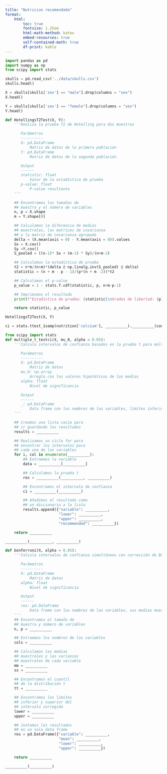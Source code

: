 ```yaml
---
title: "Nutricion recomendada"
format: 
    html:
        toc: true
        fontsize: 1.25em
        html-math-method: katex
        embed-resources: true
        self-contained-math: true
        df-print: kable
---
```


```python
import pandas as pd
import numpy as np
from scipy import stats
```

```python
skulls = pd.read_csv('../data/skulls.csv')
skulls.head()
```
```python
X = skulls[skulls['sex'] == "male"].drop(columns = "sex")
X.head()
```
```python
Y = skulls[skulls['sex'] == "female"].drop(columns = "sex")
Y.head()
```
```python
def HotellingsT2Test(X, Y):
    '''Realiza la prueba T2 de Hotelling para dos muestras

       Parámetros
       ----------
       X: pd.DataFrame
           Matriz de datos de la primera población
       Y: pd.DataFrame
           Matriz de datos de la segunda población

       Output
       ------
       statistic: float
           Valor de la estadística de prueba
       p-value: float
           P-value resultante
    '''

    ## Encontramos los tamaños de
    ## muestra y el número de variables
    n, p = X.shape
    m = Y.shape[0]

    ## Calculamos la diferencia de medias
    ## muestrales, las matrices de covarianza
    ## y la matriz de covarianza agrupada
    delta = (X.mean(axis = 0) - Y.mean(axis = 0)).values
    Sx = X.cov()
    Sy =Y.cov()
    S_pooled = ((n-1)* Sx + (m-1) * Sy)/(n+m-2)

    ## Calculamos la estadística de prueba
    t2 = n*m/(n+m)*(delta @ np.linalg.inv(S_pooled) @ delta)
    statistic = (n + m - p - 1)/(p*(n + m -2))*t2

    ## Calculamos el p-value
    p_value = 1 - stats.f.cdf(statistic, p, n+m-p-1)

    ## Imprimimos el resultado
    print(f"Estadística de prueba: {statistic}\nGrados de libertad: {p}, {n + m - p - 1}\np-value: {p_value}")

    return statistic, p_value
```
```python
HotellingsT2Test(X, Y)
```
```python
ci = stats.ttest_1samp(nutrition['calcium'], __________).__________(confidence_level = __________)
```
```python
from scipy import stats
def multiple_t_testci(X, mu_0, alpha = 0.05):
    '''Calcula intervalos de confianza basados en la prueba t para múltiples variables

       Parámetros
       ----------
       X: pd.DataFrame
           Matriz de datos
       mu_0: np.array
           Arreglo con los valores hipotéticos de las medias
       alpha: float
           Nivel de significancia

       Output
       ------
       _: pd.DataFrame
           Data frame con los nombres de las variables, límites inferior y superior del intervalo de confianza y valor de la media hipotética
    '''

    ## Creamos una lista vacía para
    ## ir guardando los resultados
    results = __________

    ## Realizamos un ciclo for para
    ## encontrar los intervalos para
    ## cada una de las variables
    for i, col in enumerate(__________):
        ## Extraemos la variable
        data = __________[__________]

        ## Calculamos la prueba t
        res = __________(__________, __________)

        ## Encontramos el intervalo de confianza
        ci = __________(__________)

        ## Añadimos el resultado como
        ## un diccionario a la lista
        results.append({"variable": __________,
                        "lower": __________,
                        "upper": __________,
                        "recommended": __________})

    return __________
```
```python
__________(__________, __________)
```
```python
def bonferroni(X, alpha = 0.05):
    '''Calcula intervalos de confianza simultáneos con corrección de Bonferroni

       Parámetros
       ----------
       X: pd.DataFrame
           Matriz de datos
       alpha: float
           Nivel de significancia

       Output
       ------
       res: pd.DataFrame
           Data frame con los nombres de las variables, sus medias muestrales y los límites inferior y superior del intervalo de confianza con corrección de Bonferroni
    '''
    ## Encontramos el tamaño de
    ## muestra y número de variables
    n, p = __________

    ## Extraemos los nombres de las variables
    cols = __________

    ## Calculamos las medias
    ## muestrales y las varianzas
    ## muestrales de cada variable
    mm = __________
    ss = __________

    ## Encontramos el cuantil
    ## de la distribución t
    tt = __________

    ## Encontramos los límites
    ## inferior y superior del
    ## intervalo corregido
    lower = __________
    upper = __________

    ## Juntamos los resultados
    ## en un solo data frame
    res = pd.DataFrame({"variable": __________,
                        "mean": __________,
                        "lower": __________,
                        "upper": __________})

    return __________
```
```python
__________(__________)
```
```python
```
```python
```
```python
```
```python
```
```python
```
```python
```
```python
```
```python
```
```python
```
```python
```
```python
```
```python
```
```python
```
```python
```
```python
```
```python
```
```python
```
```python
```
```python
```
```python
```
```python
```
